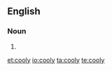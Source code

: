 ==English==

===Noun===
{{en-noun|coolies}}

# {{alternative spelling of|coolie|lang=en}}

[[et:cooly]]
[[io:cooly]]
[[ta:cooly]]
[[te:cooly]]